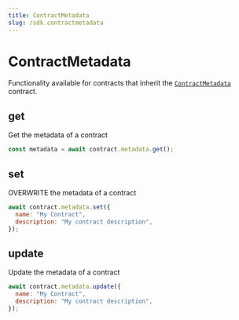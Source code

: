 ```yaml
---
title: ContractMetadata
slug: /sdk.contractmetadata
---
```


# ContractMetadata

Functionality available for contracts that inherit the [`ContractMetadata`](/contracts/ContractMetadata) contract.

## get

Get the metadata of a contract

```javascript
const metadata = await contract.metadata.get();
```

## set

OVERWRITE the metadata of a contract

```javascript
await contract.metadata.set({
  name: "My Contract",
  description: "My contract description",
});
```

## update

Update the metadata of a contract

```javascript
await contract.metadata.update({
  name: "My Contract",
  description: "My contract description",
});
```
